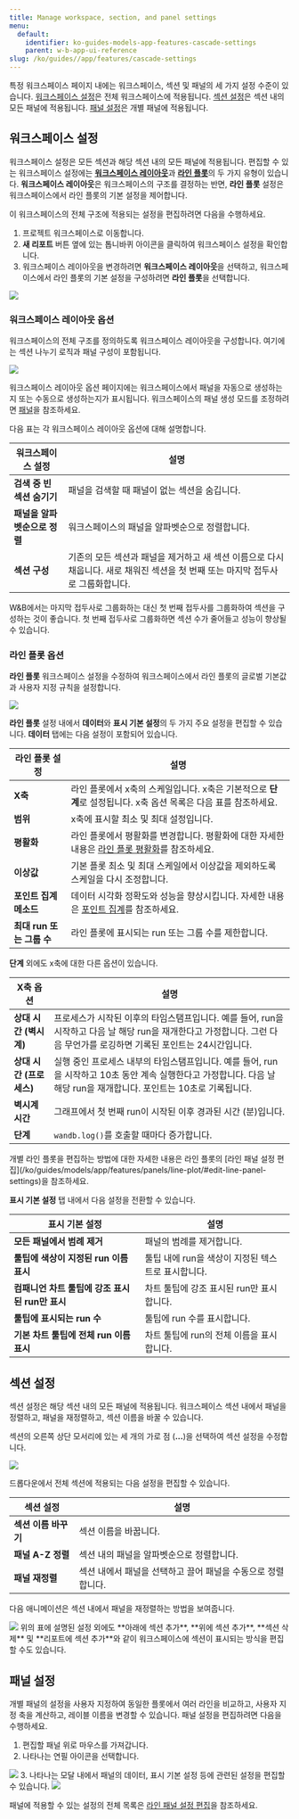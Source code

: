 ```yaml
---
title: Manage workspace, section, and panel settings
menu:
  default:
    identifier: ko-guides-models-app-features-cascade-settings
    parent: w-b-app-ui-reference
slug: /ko/guides//app/features/cascade-settings
---
```


특정 워크스페이스 페이지 내에는 워크스페이스, 섹션 및 패널의 세 가지 설정 수준이 있습니다. [워크스페이스 설정](#workspace-settings)은 전체 워크스페이스에 적용됩니다. [섹션 설정](#section-settings)은 섹션 내의 모든 패널에 적용됩니다. [패널 설정](#panel-settings)은 개별 패널에 적용됩니다.

## 워크스페이스 설정

워크스페이스 설정은 모든 섹션과 해당 섹션 내의 모든 패널에 적용됩니다. 편집할 수 있는 워크스페이스 설정에는 [**워크스페이스 레이아웃**](#workspace-layout-options)과 [**라인 플롯**](#line-plots-options)의 두 가지 유형이 있습니다. **워크스페이스 레이아웃**은 워크스페이스의 구조를 결정하는 반면, **라인 플롯** 설정은 워크스페이스에서 라인 플롯의 기본 설정을 제어합니다.

이 워크스페이스의 전체 구조에 적용되는 설정을 편집하려면 다음을 수행하세요.

1. 프로젝트 워크스페이스로 이동합니다.
2. **새 리포트** 버튼 옆에 있는 톱니바퀴 아이콘을 클릭하여 워크스페이스 설정을 확인합니다.
3. 워크스페이스 레이아웃을 변경하려면 **워크스페이스 레이아웃**을 선택하고, 워크스페이스에서 라인 플롯의 기본 설정을 구성하려면 **라인 플롯**을 선택합니다.
<Frame>
    <img src="/images/app_ui/workspace_settings.png"  />
</Frame>

### 워크스페이스 레이아웃 옵션

워크스페이스의 전체 구조를 정의하도록 워크스페이스 레이아웃을 구성합니다. 여기에는 섹션 나누기 로직과 패널 구성이 포함됩니다.

<Frame>
    <img src="/images/app_ui/workspace_layout_settings.png"  />
</Frame>

워크스페이스 레이아웃 옵션 페이지에는 워크스페이스에서 패널을 자동으로 생성하는지 또는 수동으로 생성하는지가 표시됩니다. 워크스페이스의 패널 생성 모드를 조정하려면 [패널](/ko/panels/)을 참조하세요.

다음 표는 각 워크스페이스 레이아웃 옵션에 대해 설명합니다.

| 워크스페이스 설정 | 설명 |
| ----- | ----- |
| **검색 중 빈 섹션 숨기기** | 패널을 검색할 때 패널이 없는 섹션을 숨깁니다. |
| **패널을 알파벳순으로 정렬** | 워크스페이스의 패널을 알파벳순으로 정렬합니다. |
| **섹션 구성** | 기존의 모든 섹션과 패널을 제거하고 새 섹션 이름으로 다시 채웁니다. 새로 채워진 섹션을 첫 번째 또는 마지막 접두사로 그룹화합니다. |

<Note>
W&B에서는 마지막 접두사로 그룹화하는 대신 첫 번째 접두사를 그룹화하여 섹션을 구성하는 것이 좋습니다. 첫 번째 접두사로 그룹화하면 섹션 수가 줄어들고 성능이 향상될 수 있습니다.
</Note>

### 라인 플롯 옵션
**라인 플롯** 워크스페이스 설정을 수정하여 워크스페이스에서 라인 플롯의 글로벌 기본값과 사용자 지정 규칙을 설정합니다.

<Frame>
    <img src="/images/app_ui/workspace_settings_line_plots.png"  />
</Frame>

**라인 플롯** 설정 내에서 **데이터**와 **표시 기본 설정**의 두 가지 주요 설정을 편집할 수 있습니다. **데이터** 탭에는 다음 설정이 포함되어 있습니다.

| 라인 플롯 설정 | 설명 |
| ----- | ----- |
| **X축** | 라인 플롯에서 x축의 스케일입니다. x축은 기본적으로 **단계**로 설정됩니다. x축 옵션 목록은 다음 표를 참조하세요. |
| **범위** | x축에 표시할 최소 및 최대 설정입니다. |
| **평활화** | 라인 플롯에서 평활화를 변경합니다. 평활화에 대한 자세한 내용은 [라인 플롯 평활화](/ko/guides/models/app/features/panels/line-plot/smoothing)를 참조하세요. |
| **이상값** | 기본 플롯 최소 및 최대 스케일에서 이상값을 제외하도록 스케일을 다시 조정합니다. |
| **포인트 집계 메소드** | 데이터 시각화 정확도와 성능을 향상시킵니다. 자세한 내용은 [포인트 집계](/ko/guides/models/app/features/panels/line-plot/sampling)를 참조하세요. |
| **최대 run 또는 그룹 수** | 라인 플롯에 표시되는 run 또는 그룹 수를 제한합니다. |

**단계** 외에도 x축에 대한 다른 옵션이 있습니다.

| X축 옵션 | 설명 |
| ------------- | ----------- |
| **상대 시간 (벽시계)** | 프로세스가 시작된 이후의 타임스탬프입니다. 예를 들어, run을 시작하고 다음 날 해당 run을 재개한다고 가정합니다. 그런 다음 무언가를 로깅하면 기록된 포인트는 24시간입니다. |
| **상대 시간 (프로세스)** | 실행 중인 프로세스 내부의 타임스탬프입니다. 예를 들어, run을 시작하고 10초 동안 계속 실행한다고 가정합니다. 다음 날 해당 run을 재개합니다. 포인트는 10초로 기록됩니다. |
| **벽시계 시간** | 그래프에서 첫 번째 run이 시작된 이후 경과된 시간 (분)입니다. |
| **단계** | `wandb.log()`를 호출할 때마다 증가합니다. |

<Note>
개별 라인 플롯을 편집하는 방법에 대한 자세한 내용은 라인 플롯의 [라인 패널 설정 편집](/ko/guides/models/app/features/panels/line-plot/#edit-line-panel-settings)을 참조하세요.
</Note>

**표시 기본 설정** 탭 내에서 다음 설정을 전환할 수 있습니다.

| 표시 기본 설정 | 설명 |
| ----- | ----- |
| **모든 패널에서 범례 제거** | 패널의 범례를 제거합니다. |
| **툴팁에 색상이 지정된 run 이름 표시** | 툴팁 내에 run을 색상이 지정된 텍스트로 표시합니다. |
| **컴패니언 차트 툴팁에 강조 표시된 run만 표시** | 차트 툴팁에 강조 표시된 run만 표시합니다. |
| **툴팁에 표시되는 run 수** | 툴팁에 run 수를 표시합니다. |
| **기본 차트 툴팁에 전체 run 이름 표시** | 차트 툴팁에 run의 전체 이름을 표시합니다. |

## 섹션 설정

섹션 설정은 해당 섹션 내의 모든 패널에 적용됩니다. 워크스페이스 섹션 내에서 패널을 정렬하고, 패널을 재정렬하고, 섹션 이름을 바꿀 수 있습니다.

섹션의 오른쪽 상단 모서리에 있는 세 개의 가로 점 (**...**)을 선택하여 섹션 설정을 수정합니다.

<Frame>
    <img src="/images/app_ui/section_settings.png"  />
</Frame>

드롭다운에서 전체 섹션에 적용되는 다음 설정을 편집할 수 있습니다.

| 섹션 설정 | 설명 |
| ----- | ----- |
| **섹션 이름 바꾸기** | 섹션 이름을 바꿉니다. |
| **패널 A-Z 정렬** | 섹션 내의 패널을 알파벳순으로 정렬합니다. |
| **패널 재정렬** | 섹션 내에서 패널을 선택하고 끌어 패널을 수동으로 정렬합니다. |

다음 애니메이션은 섹션 내에서 패널을 재정렬하는 방법을 보여줍니다.

<Frame>
    <img src="/images/app_ui/rearrange_panels.gif"  />
</Frame>

<Note>
위의 표에 설명된 설정 외에도 **아래에 섹션 추가**, **위에 섹션 추가**, **섹션 삭제** 및 **리포트에 섹션 추가**와 같이 워크스페이스에 섹션이 표시되는 방식을 편집할 수도 있습니다.
</Note>

## 패널 설정

개별 패널의 설정을 사용자 지정하여 동일한 플롯에서 여러 라인을 비교하고, 사용자 지정 축을 계산하고, 레이블 이름을 변경할 수 있습니다. 패널 설정을 편집하려면 다음을 수행하세요.

1. 편집할 패널 위로 마우스를 가져갑니다.
2. 나타나는 연필 아이콘을 선택합니다.
<Frame>
    <img src="/images/app_ui/panel_settings.png"  />
</Frame>
3. 나타나는 모달 내에서 패널의 데이터, 표시 기본 설정 등에 관련된 설정을 편집할 수 있습니다.
<Frame>
    <img src="/images/app_ui/panel_settings_modal.png"  />
</Frame>

패널에 적용할 수 있는 설정의 전체 목록은 [라인 패널 설정 편집](/ko/guides/models/app/features/panels/line-plot/#edit-line-panel-settings)을 참조하세요.

